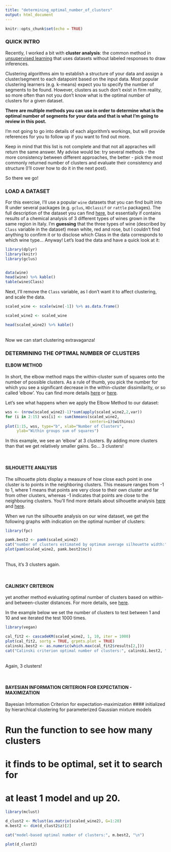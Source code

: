 ```yaml
---
title: "determining_optimal_number_of_clusters"
output: html_document
---
```


```r
knitr::opts_chunk$set(echo = TRUE)
```

### QUICK INTRO

Recently, I worked a bit with **cluster analysis**: the common method in [unsupervised learning](https://en.wikipedia.org/wiki/Unsupervised_learning) that uses datasets without labeled responses to draw inferences.  

Clustering algorithms aim to establish a structure of your data and assign a cluster/segment to each datapoint based on the input data. Most popular clustering learners (e.g. k-means) expect you to specify the number of segments to be found. However, clusters as such don't exist in firm reality, so more often than not you don't know what is the optimal number of clusters for a given dataset.   

**There are multiple methods you can use in order to determine what is the optimal number of segments for your data and that is what I'm going to review in this post.**

I'm not going to go into details of each algorithm's workings, but will provide references for you to follow up if you want to find out more.

Keep in mind that this list is not complete and that not all appraches will return the same answer. My advise would be: try several methods - the more consistency between different approaches, the better - pick the most commonly returned number of clusters and evaluate their consistency and structure (I'll cover how to do it in the next post).  

So there we go!

### LOAD A DATASET

For this exercise, I'll use a popular `wine` datasets that you can find built into R under several packages (e.g. `gclus`, `HDclassif` or `rattle` packages). The full description of the dataset you can find [here](https://archive.ics.uci.edu/ml/datasets/Wine), but essentially if contains results of a chemical analysis of 3 different types of wines grown in the same region in Italy. I'm **guessing** that the three types of wine (described by `Class` variable in the dataset) mean white, red and rose, but I couldn't find anything to confirm it or to disclose which Class in the data corresponds to which wine type... Anyway! Let's load the data and have a quick look at it:  

```r
library(dplyr)
library(knitr)
library(gclus)


data(wine)
head(wine) %>% kable()
table(wine$Class)
```
Next, I'll remove the `Class` variable, as I don't want it to affect clustering, and scale the data. 

```r
scaled_wine <- scale(wine[-1]) %>% as.data.frame()

scaled_wine2 <- scaled_wine

head(scaled_wine2) %>% kable()

```

<br>
Now we can start clustering extravaganza!


### DETERMINING THE OPTIMAL NUMBER OF CLUSTERS 

#### ELBOW METHOD

In short, the elbow method maps the within-cluster sum of squares onto the number of possible clusters. As a rule of thumb, you pick the number for which you see a significant decrease in the within-cluster dissimilarity, or so called 'elbow'. You can find more details [here](https://www.coursera.org/learn/machine-learning/lecture/Ks0E9/choosing-the-number-of-clusters) or [here](https://rstudio-pubs-static.s3.amazonaws.com/92318_20357e6dd99742eb90232c60c626fa90.html). 

Let's see what happens when we apply the Elbow Method to our dataset:

```r
wss <- (nrow(scaled_wine2)-1)*sum(apply(scaled_wine2,2,var))
for (i in 2:15) wss[i] <- sum(kmeans(scaled_wine2,
                                     centers=i)$withinss)
plot(1:15, wss, type="b", xlab="Number of Clusters",
     ylab="Within groups sum of squares")
```

In this example, we see an 'elbow' at 3 clusters. By adding more clusters than that we get relatively smaller gains. So... 3 clusters!  

<br>

#### SILHOUETTE ANALYSIS  

The silhouette plots display a measure of how close each point in one cluster is to points in the neighboring clusters. This measure ranges from -1 to 1, where 1 means that points are very close to their own cluster and far from other clusters, whereas -1 indicates that points are close to the neighbouring clusters. You'll find more details about silhouette analysis [here](https://en.wikipedia.org/wiki/Silhouette_(clustering)) and [here](https://kapilddatascience.wordpress.com/2015/11/10/using-silhouette-analysis-for-selecting-the-number-of-cluster-for-k-means-clustering/). 

When we run the silhouette analysis on our wine dataset, we get the following graphs with indication on the optimal number of clusters: 

```r
library(fpc)

pamk.best2 <- pamk(scaled_wine2)
cat("number of clusters estimated by optimum average silhouette width:", pamk.best2$nc, "\n")
plot(pam(scaled_wine2, pamk.best2$nc))
```

<br>
Thus, it's 3 clusters again.

<br>

####  CALINSKY CRITERION 

yet another method evaluating optimal number of clusters based on within- and between-cluster distances. For more details, see [here](http://ethen8181.github.io/machine-learning/clustering_old/clustering/clustering.html). 

In the example below we set the number of clusters to test between 1 and 10 and we iterated the test 1000 times.

```r
library(vegan)

cal_fit2 <- cascadeKM(scaled_wine2, 1, 10, iter = 1000)
plot(cal_fit2, sortg = TRUE, grpmts.plot = TRUE)
calinski.best2 <- as.numeric(which.max(cal_fit2$results[2,]))
cat("Calinski criterion optimal number of clusters:", calinski.best2, "\n")
```

<br>
Again, 3 clusters!

<br>

#### BAYESIAN INFORMATION CRITERION FOR EXPECTATION - MAXIMIZATION 

Bayesian Information Criterion for expectation-maximization 
#### initialized by hierarchical clustering for parameterized Gaussian mixture models 


# Run the function to see how many clusters
# it finds to be optimal, set it to search for
# at least 1 model and up 20.

```r
library(mclust)

d_clust2 <- Mclust(as.matrix(scaled_wine2), G=1:20)
m.best2 <- dim(d_clust2$z)[2]

cat("model-based optimal number of clusters:", m.best2, "\n")

plot(d_clust2)
```











